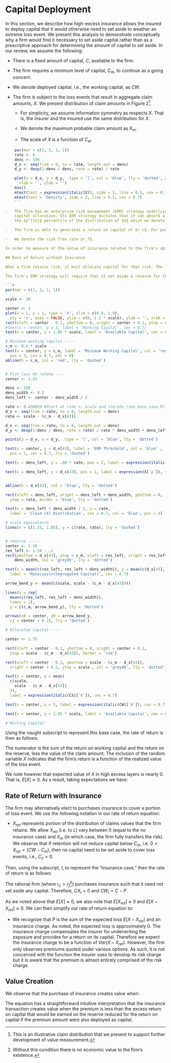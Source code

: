 # Capital Deployment
In this section, we describe how high-excess insurance allows the insured to deploy capital that it would otherwise need to set aside to weather an extreme loss event. We present this analysis to demonstrate conceptually why a firm would find it necessary to set aside capital rather than  as a prescriptive approach for determining the amount of capital to set aside. In our review, we assume the following:

-   There is a fixed amount of capital, $C$, available to the firm.

-   The firm requires a minimum level of capital, $C_m$, to continue as a going concern.

-   We denote deployed capital, i.e., the working capital, as $CW$.

-   The firm is subject to the loss events that result in aggregate claim
    amounts, $X$. We present distribution of claim amounts in Figure 2^[This is an illustrative claim distribution that we present to support further development of value measurement.].

    -   For simplicity, we assume information symmetry as respects $X$. That is,
        the insurer and the insured use the same distribution for $X$.

    -   We denote the maximum probable claim amount as $X_m$.

    -   The scale of $X$ is a function of $C_w$.

```r
    par(mar = c(2, 2, 1, 1))
    rate <- 6
    dens <- 100
    d_x <- seq(from = 0, to = rate, length.out = dens)
    d_y <- dexp(1:dens / dens, rate = rate) / rate

    plot(x = d_x, y = d_y,  type = 'l', col = 'blue', lty = 'dotted', axes = FALSE,
      xlab = '', ylab = '')
    box()
    mtext(text = expression(italic(X)), side = 1, line = 0.5, cex = 0.7)
    mtext(text = 'Density', side = 2, line = 0.5, cex = 0.7)
    ```

-   The firm has an enterprise risk management (ERM) strategy underlying its
    capital allocation. Its ERM strategy dictates that it can absorb a claim at
    the $p^{th}$ percentile of the distribution of $X$ which we denote as $X_p$.

-   The firm is able to generates a return on capital of $r_c$. For purposes of determining the value of insurance, we use a simplifying assumption that $r_c$ is fixed. That is, $E(r_c)=r_c$ and $Var(r_c)=0$. 

-   We denote the risk free rate $r_f$.

In order to measure of the value of insurance related to the firm's ability to deploy capital, we compare rates of return both with and without insurance.

## Rate of Return without Insurance

When a firm retains risk, it must allocate capital for that risk. The firm may allocate that capital with or without a formal analysis as to the amount of capital that it must set aside. In this section, we present an example of actions that a firm with an ERM strategy may take when faced with risk.  We recognize that not all firms will allocate capital using this type of analysis. 

The firm's ERM strategy will require that it set aside a reserve for the possibility of that it experiences a capital depletion event. We denote this reserve as $CX$, to indicate that the reserve is a segregation of capital to absorb realizations of $X$ that reduce $C$ below $C_m$. We present that capital allocation approach in Figure X.

```r
par(mar = c(1, 1, 1, 1))

scale <- 10

center <- 1
plot(x = 1, y = 1, type = 'n', xlim = c(0.9, 1.9),
  bty = 'n', axes = FALSE, ylim = c(0, 1.2 * scale), ylab = '', xlab = '')
rect(xleft = center - 0.1, ybottom = 0, xright = center + 0.1, ytop = scale)
#text(x = center, y = 3, label = 'Working Capital', cex = 0.7)
text(x = center, y = 1.05 * scale, label = 'Available Capital', cex = 0.7)

# Minimum working capital -----
c_m <- 0.6 * scale
text(x = center, y = c_m, label = 'Minimum Working Capital', col = 'red' , 
  pos = 3, cex = 0.7, adj = 0)
abline(h = c_m, col = 'red', lty = 'dashed')


# Plot loss RV rotate ----
center <- 1.25

dens <- 100
dens_width <- 0.2
dens_left <- center - dens_width / 2

rate <- 9.430859 #Start at rate <- scale and iterate (see base_case.R)
d_x <- seq(from = rate, to = 0, length.out = dens)
rate <- scale - (c_m - d_x[43])

d_x <- seq(from = rate, to = 0, length.out = dens)
d_y <- dexp(1:dens / dens, rate = rate) / rate * dens_width + dens_left

points(y = d_x, x = d_y,  type = 'l', col = 'blue', lty = 'dotted')

text(x = center, y = d_x[43], label = 'ERM Threshold', col = 'blue' , 
  pos = 1, cex = 0.7, lty = 'dashed')

text(x = dens_left, y = .90 * rate, pos = 2, label = expression(italic(X)), srt = 270, col = 'blue', cex = 0.7, adj = c(0, 0))

text(x = dens_left, y = d_x[43], pos = 1, label = expression(X[`p`]), srt = 270, col = 'blue', cex = 0.7, adj = c(0, 0))


abline(h = d_x[43], col = 'blue', lty = 'dotted')

rect(xleft = dens_left, xright = dens_left + dens_width, ybottom = 0, 
  ytop = rate, border = 'blue', lty = 'dotted')

text(x = dens_left + dens_width / 2, y = rate, 
  label = 'Claim (X) Distribution', cex = 0.7, col = 'blue', pos = 3)

# scale equivalence
lines(x = c(1.15, 1.85), y = c(rate, rate), lty = 'dashed')


# reserve -----
center <- 1.50
res_left <- 1.50 - .1
rect(ybottom = d_x[43], ytop = c_m, xleft = res_left, xright = res_left + 
    dens_width, col = 'grey90', lty = 'dotted')

text(x = mean(c(res_left, res_left + dens_width)), y = mean(c(d_x[43], c_m)), 
  label = 'Reserves\n(Segregated Capital)', cex = 0.7)

arrow_bend_y <- mean(c(scale, scale - (c_m - d_x[43])))

lines(x = rep(
  mean(c(res_left, res_left + dens_width)), 
  times = 2), 
  y = c(c_m, arrow_bend_y), lty = 'dotted')

arrows(x0 = center, y0 = arrow_bend_y, 
  x1 = center + 0.15, lty = 'dotted')

# Allocated Capital ----

center <- 1.75

rect(xleft = center - 0.1, ybottom = 0, xright = center + 0.1, 
  ytop = scale - (c_m - d_x[43]), border = 'red')

rect(xleft = center - 0.1, ybottom = scale - (c_m - d_x[43]), 
  xright = center + 0.1, ytop = scale , col = 'grey90', lty = 'dotted')

text(x = center, y = mean(
  c(scale, 
    scale - (c_m - d_x[43])
  )), 
  label = expression(italic(CX)[`0`]), cex = 0.7)

text(x = center, y = 5, label = expression(italic(CW)[`0`]), cex = 0.7, col = 'red')

text(x = center, y = 1.05 * scale, label = 'Available Capital', cex = 0.7)

#'Working Capital'
```

Using the naught subscript to represent this base case, the rate of return is
then as follows:

\begin{equation}
R_{0} = \dfrac{r_c \times CW_{0} + r_f \times CX_{0} - X}{C}
\end{equation}

The numerator is the sum of the return on working capital and the return on the
reserve, less the value of the claim amount. The inclusion of the random variable
$X$ indicates that the firm's return is a function of the realized value of the loss event.

We note however that  expected value of $X$ in high excess layers is nearly 0. That is, $E[X] \approx 0$. As s result, taking expectations we have:

\begin{equation}
E[R_{0}] = \dfrac{r_c \times CW_{0} + r_f \times CX_{0}}{C}
\end{equation}

## Rate of Return with Insurance

The firm may alternatively elect to purchases insurance to cover a portion of loss event. We use the following notation in our rate of return equation:

* $X_{ret}$ represents portion of the distribution of claims values that the
firm retains. We allow $X_{ret}$ (i.e. to $L$) vary between 0 (equal to the no insurance case) and $X_m$ (in which case, the firm fully transfers the risk). We observe that if retention will not reduce capital below $C_m$, i.e. $0 < X_{ret} < (CW - C_m)$, then no capital need to be set aside to cover loss events, i.e., $C_x = 0$.

Then, using the subscript, $I$, to represent the "insurance case," then the rate of return is as follows:

\begin{equation}
R_{I} = \dfrac{r_c \times (CW_{I} - P) + r_f \times CX_{I} - X_{ret} - P}{C}
\end{equation}

The rational firm (where $r_c > r_f$[^2]) purchases insurance such that it need not set aside any capital. Therefore, $CX_I = 0$ and $CW_I = C - P$.

As we noted above that $E[X] \approx 0$, we also note that $E[X_{ret}] \approx 0$ and $E[X - X_{ret}] \approx 0$. We can then simplify our rate of return equation to:

\begin{equation}
E[R_{I}] = \dfrac{r_c \times (C - P) - P}{C}
\end{equation}

* We recognize that $P$ is the sum of the expected loss $E[X - X_{ret}]$ and an insurance charge. As noted, the expected loss is approximately $0$. The insurance charge compensates the insurer for underwriting the exposure and provides for a return on its capital. Therefore we expect the insurance charge to be a function of $Var(X - X_{ret})$. However, the firm only observes premiums quoted under various options. As such, it is not concerned with the function the insurer uses to develop its risk charge but it is aware that the premium is almsot entirely comprised of the risk charge.


## Value Creation

We observe that the purchase of insurance creates value when: 

\begin{align}
\nonumber E[R_I] &> E[R_0] \\
\nonumber r_c \times (C - P) - P &> r_c \times CW_{0} + r_f \times CX_{0} \\
\nonumber r_c \times C - r_c \times P - P &>  r_c \times CW_{0} + r_f \times CX_{0}\\
\nonumber -P \times (1 + r_c) &> r_c \times CW_{0} + r_f \times CX_{0} - r_c \times C\\
\nonumber -P \times (1 + r_c) &> r_c \times (CW_{0} - C) + r_f \times CX_{0}\\
\nonumber -P  &> \dfrac{r_c \times (CW_{0} - C) + r_f \times CX_{0}}{1 + r_c}\\
\nonumber -P &> \dfrac{r_c \times (CW_{0} - C) + r_f \times CX_{0}}{1 + r_c}\\
\nonumber -P &> \dfrac{r_c \times (-CX_{0}) + r_f \times CX_{0}}{1 + r_c}\\
\nonumber -P &> CX_{0} \times \dfrac{r_f - r_c}{1 + r_c}\\
P &< CX_{0} \times \dfrac{r_c - r_f}{1 + r_c}
\end{align}

The equation has a straightforward intuitive interpretation that the insurance transaction creates value when the premium is less than the excess return on capital that would be earned on the reserve reduced for the return on capital if the premium amount were also deployed as capital.

[^2]: Without this condition there is no economic value to the firm's existence.


